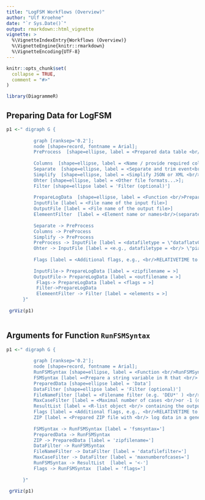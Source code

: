 ```yaml
---
title: "LogFSM Workflows (Overview)"
author: "Ulf Kroehne"
date: "`r Sys.Date()`"
output: rmarkdown::html_vignette
vignette: >
  %\VignetteIndexEntry{Workflows (Overview)}
  %\VignetteEngine{knitr::rmarkdown}
  %\VignetteEncoding{UTF-8}
---
```


```r
knitr::opts_chunk$set(
  collapse = TRUE,
  comment = "#>"
)

library(DiagrammeR)
```
  
##  Preparing Data for LogFSM 
 
```r
 
p1 <-" digraph G {
           
          graph [ranksep='0.2'];            
          node [shape=record, fontname = Arial];
          PreProcess  [shape=ellipse, label = <Prepared data table <br/> (any data that fit into  a flat format,<br/> use <i>write.csv(df, file=gzfile(file)</i><br/>to write to disk)'>];
          
          Columns  [shape=ellipse, label = <Name / provide required columns <br/>(PersonIdentifier, EventName, <br/> Element, and either Timestamp <br/> or RelativeTime) >];
          Separate  [shape=ellipse, label = <Separate and trim event<br/> specific data in distinct <br/>columns, remove special <br/>characters (if necessary) >];
          Simplify  [shape=ellipse, label = <Simplify JSON or XML <br/> structure into simple <br/>key-value pairs>];
          Ohter [shape=ellipse, label = <Other file formats...>];
          Filter [shape=ellipse label = 'Filter (optional)']
          
          PrepareLogData  [shape=ellipse, label = <Function <br/>PrepareLogData(...)>];
          InputFile [label = <File name of the input file>]
          OutputFile [label = <File name of the output file>]
          ElemeentFilter  [label = <Element name or names<br/>(separatedb by ;)<br/>to be included>]
          
          Separate -> PreProcess
          Columns -> PreProcess
          Simplify -> PreProcess
          PreProcess -> InputFile [label = <datafiletype = \"dataflatv01a\">] 
          Ohter -> InputFile [label = <e.g., datafiletype = <br/> \"piaacldazip01a\">] 
          
          Flags [label = <Additional flags, e.g., <br/>RELATIVETIME to use <br/><i>relative times</i> instead <br/>of <i>timestamps</i> >]
            
          InputFile-> PrepareLogData [label = <zipfilename = >]
          OutputFile-> PrepareLogData [label = <outfilename = >]
           Flags-> PrepareLogData [label = <flags = >]
           Filter->PrepareLogData
           ElemeentFilter -> Filter [label = <elements = >]
      }" 
 
 grViz(p1)
 
```

## Arguments for Function ```RunFSMSyntax```


```r
 
p1 <-" digraph G {
          
          graph [ranksep='0.2'];            
          node [shape=record, fontname = Arial];
          RunFSMSyntax [shape=ellipse, label = <Function <br/>RunFSMSyntax(...)>];
          FSMSyntax [label =<Prepare a string variable in R that <br/> contains the FSM syntax (one statement <br/> in  each line).  Before running <br/>RunFSMSyntax(), the string variable<br/> must be updated, if it was changed <br/> in the syntax editor.> ];
          PreparedData [shape=ellipse label = 'Data']
          DataFilter [shape=ellipse label = 'Filter (optional)']
          FileNameFilter [label = <Filename filter (e.g. 'DEU*' ) <br/> to use only files with a name  <br/> starting with the text 'DEU'>]
          MaxCaseFilter [label = <Maximal number of cases <br/>or -1 (default), if all <br/> cases should be processed> ]
          ResultList [label = <R-list object <br/> containing the output <br/>of the LogFSM run>]
          Flags [label = <Additional flags, e.g., <br/>RELATIVETIME to use <br/><i>relative times</i> instead <br/>of <i>timestamps</i> >]
          ZIP [label = <Prepared ZIP file with <br/> log data in a generic<br/>  representation, chunked by<br/>  persons and elements> ]
          
          FSMSyntax -> RunFSMSyntax [label = 'fsmsyntax='] 
          PreparedData -> RunFSMSyntax 
          ZIP -> PreparedData [label = 'zipfilename='] 
          DataFilter -> RunFSMSyntax 
          FileNameFilter -> DataFilter [label = 'datafilefilter='] 
          MaxCaseFilter -> DataFilter [label = 'maxnumberofcases='] 
          RunFSMSyntax -> ResultList  [label = '<-'] 
          Flags -> RunFSMSyntax  [label = 'flags='] 
           
      }" 
 
 grViz(p1)
 
```


 
